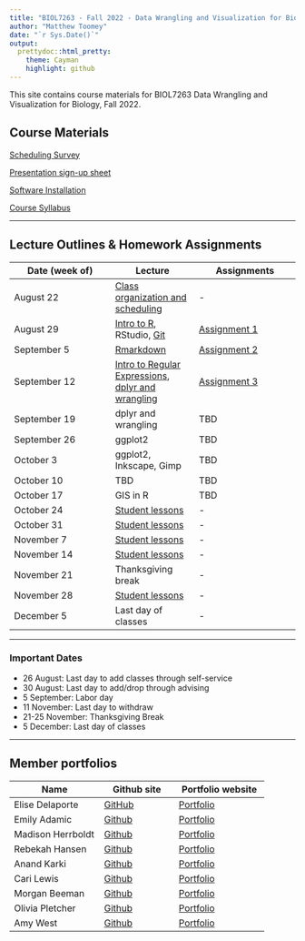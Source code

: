 ---
title: "BIOL7263 - Fall 2022 - Data Wrangling and Visualization for Biology"
author: "Matthew Toomey"
date: "`r Sys.Date()`"
output:
  prettydoc::html_pretty:
    theme: Cayman
    highlight: github
---

This site contains course materials for BIOL7263 Data Wrangling and Visualization for Biology, Fall 2022.

## Course Materials

[Scheduling Survey](https://forms.gle/CUaDDMa7enTy3YL59)

[Presentation sign-up sheet](https://docs.google.com/spreadsheets/d/1iSrRPsjxpzHALhK4eL7URGmOxW1vBUWvOam4CoJK8ss/edit?usp=sharing)

[Software Installation](CourseMaterials/InstallationInstructions.html)

[Course Syllabus](CourseMaterials/CourseSyllabus.html)   

___

## Lecture Outlines & Homework Assignments

Date (week of)  | Lecture | Assignments
------------- |----------- | -------------
August 22  | [Class organization and scheduling](https://forms.gle/CUaDDMa7enTy3YL59) | -  
August 29  | [Intro to R](Lectures/Lesson2a.html), RStudio, [Git](Lectures/Lesson2.html) | [Assignment 1](Assignments/Assignment1.html)  
September 5  | [Rmarkdown](Lectures/Lesson3.html) | [Assignment 2](Assignments/Assignment2.html)  
September 12  | [Intro to Regular Expressions](Lectures/Lesson4.html), [dplyr and wrangling](Lectures/Lesson5.html) | [Assignment 3](Assignments/Assignment3.html) 
September 19  | dplyr and wrangling| TBD  
September 26  | ggplot2 | TBD  
October 3  | ggplot2, Inkscape, Gimp | TBD  
October 10  | TBD | TBD  
October 17  | GIS in R | TBD  
October 24  | [Student lessons](https://docs.google.com/spreadsheets/d/1iSrRPsjxpzHALhK4eL7URGmOxW1vBUWvOam4CoJK8ss/edit?usp=sharing) | -
October 31  | [Student lessons](https://docs.google.com/spreadsheets/d/1iSrRPsjxpzHALhK4eL7URGmOxW1vBUWvOam4CoJK8ss/edit?usp=sharing) | -  
November 7  | [Student lessons](https://docs.google.com/spreadsheets/d/1iSrRPsjxpzHALhK4eL7URGmOxW1vBUWvOam4CoJK8ss/edit?usp=sharing) | -  
November 14  | [Student lessons](https://docs.google.com/spreadsheets/d/1iSrRPsjxpzHALhK4eL7URGmOxW1vBUWvOam4CoJK8ss/edit?usp=sharing) | -  
November 21  | Thanksgiving break | -  
November 28  | [Student lessons](https://docs.google.com/spreadsheets/d/1iSrRPsjxpzHALhK4eL7URGmOxW1vBUWvOam4CoJK8ss/edit?usp=sharing) | -  
December 5  | Last day of classes | -  

___

### Important Dates
- 26 August: Last day to add classes through self-service
- 30 August: Last day to add/drop through advising
- 5 September: Labor day
- 11 November: Last day to withdraw
- 21-25 November: Thanksgiving Break
- 5 December: Last day of classes

___

## Member portfolios

Name  | Github site | Portfolio website
------------- |----------- | -------------
Elise Delaporte|[GitHub](https://github.com/elisead3)|[Portfolio](https://elisead3.github.io/DelaporteBIOL7263/)
Emily Adamic|[Github](https://github.com/emadamic)|[Portfolio](https://emadamic.github.io/AdamicBIOL7263/)
Madison Herrboldt|[Github](https://github.com/madisonherrboldt)|[Portfolio](https://madisonherrboldt.github.io/HerrboldtBIOL7263/)
Rebekah Hansen|[Github](https://github.com/bhansen21)|[Portfolio](https://bhansen21.github.io/HansenBIOL7263/)
Anand Karki|[Github](https://github.com/abk774-22)|[Portfolio](https://abk774-22.github.io/KarkiBIOL7263_learning/)
Cari Lewis|[Github](https://github.com/Cari-D-Lewis)|[Portfolio](https://cari-d-lewis.github.io/LewisBIOL7263/)
Morgan Beeman|[Github](https://github.com/Nezara-viridula)|[Portfolio](https://nezara-viridula.github.io/BeemanBiol7262/)
Olivia Pletcher|[Github](https://github.com/omp9336)|[Portfolio](https://omp9336.github.io/PletcherBIOL7263/)
Amy West|[Github](https://github.com/Amycwest)|[Portfolio](https://amycwest.github.io/WestBIOL7263/)






